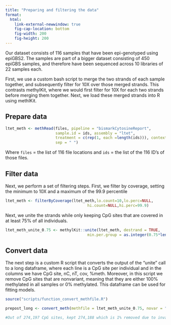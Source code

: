 ```yaml
---
title: "Preparing and filtering the data"
format: 
  html:
    link-external-newwindow: true
    fig-cap-location: bottom
    fig-width: 200
    fig-height: 200
---
```


Our dataset consists of 116 samples that have been epi-genotyped using epiGBS2. The samples are part of a bigger dataset consisting of 450 epiGBS samples, and therefore have been sequenced across 10 libraries of 22 samples each. 

First, we use a custom bash script to merge the two strands of each sample together, and subsequently filter for 10X over those merged strands. This contrasts methylKit, where we would first filter for 10X for each two strands before merging them together. Next, we load these merged strands into R using methlKit.

## Prepare data 

```r
ltet_meth <- methRead(files, pipeline = "bismarkCytosineReport",
                      sample.id = ids, assembly = "ltet", 
                      treatment = c(rep(1, each =length(ids))), context = "CpG",
                      sep = " ")
```

Where `files` = the list of 116 file locations and `ids` = the list of the 116 ID's of those files.

## Filter data 

Next, we perform a set of filtering steps. First, we filter by coverage, setting the minimum to 10X and a maximum of the 99.9 percentile 

```r

ltet_meth <- filterByCoverage(ltet_meth,lo.count=10,lo.perc=NULL,
                                    hi.count=NULL,hi.perc=99.9)   

```

Next, we unite the strands while only keeping CpG sites that are covered in at least 75% of all individuals.

```r

ltet_meth_unite_0.75 <- methylKit::unite(ltet_meth, destrand = TRUE, 
                                    min.per.group = as.integer(0.75*length(ids)), mc.cores = 8)

```

## Convert data

The next step is a custom R script that converts the output of the "unite" call to a long dataframe, where each line is a CpG site per individual
and in the columns we have CpG site, nC, nT, cov, %meth. Moreover, in this script we remove CpG sites that are nonvariant, meaning that they are either 100% methylated in all samples or 0% methylated. This dataframe can be used for fitting models.

```r

source("scripts/function_convert_methfile.R")

prepost_long <- convert_meth(methfile = ltet_meth_unite_0.75, novar = "remove") 

#Out of 274,197 CpG sites, kept 274,188 which is 1% removed due to invariance

```